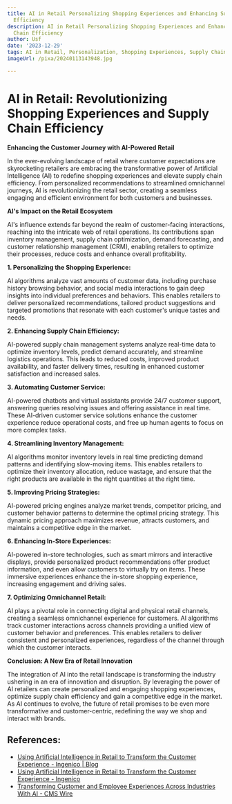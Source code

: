 ```yaml
---
title: AI in Retail Personalizing Shopping Experiences and Enhancing Supply Chain
  Efficiency
description: AI in Retail Personalizing Shopping Experiences and Enhancing Supply
  Chain Efficiency
author: Usf
date: '2023-12-29'
tags: AI in Retail, Personalization, Shopping Experiences, Supply Chain Efficiency
imageUrl: /pixa/20240113143948.jpg

---
```

# AI in Retail: Revolutionizing Shopping Experiences and  Supply Chain Efficiency

**Enhancing the Customer Journey with AI-Powered Retail**

In the ever-evolving landscape of retail where customer  expectations are skyrocketing retailers  are embracing the transformative power of Artificial Intelligence (AI) to redefine shopping experiences and elevate supply chain efficiency. From  personalized recommendations to streamlined omnichannel journeys, AI is revolutionizing the  retail sector, creating a seamless engaging and efficient environment for both customers and businesses.

**AI's Impact on the Retail Ecosystem**

AI's influence  extends  far beyond the  realm of customer-facing interactions, reaching into the intricate web of retail operations. Its contributions span inventory management, supply chain optimization, demand forecasting, and  customer relationship management  (CRM), enabling retailers  to optimize their processes,  reduce costs and enhance overall profitability.

**1. Personalizing the Shopping Experience:**

AI algorithms analyze vast amounts of customer data, including purchase history browsing behavior, and social media interactions to  gain deep insights into individual preferences  and behaviors.  This enables retailers to deliver personalized recommendations, tailored product suggestions and targeted promotions that resonate with each customer's  unique tastes and needs.

**2.  Enhancing Supply Chain Efficiency:**

AI-powered supply chain management systems analyze real-time data to optimize inventory  levels, predict demand accurately,  and streamline logistics  operations. This leads to reduced costs, improved  product availability, and faster delivery times, resulting  in enhanced customer satisfaction and increased sales.

**3. Automating Customer Service:**

AI-powered chatbots and  virtual assistants provide 24/7 customer support, answering  queries resolving issues and offering assistance in real time. These AI-driven customer service solutions enhance the customer  experience reduce operational costs, and  free up human agents to focus on more complex tasks.

**4. Streamlining Inventory Management:**

AI  algorithms  monitor inventory levels in real time predicting demand patterns and identifying slow-moving items. This  enables retailers to optimize their inventory allocation, reduce wastage, and ensure  that the right products are available in the  right quantities at the right time.

**5. Improving Pricing Strategies:**

AI-powered pricing engines analyze market trends, competitor pricing, and customer behavior patterns to determine the optimal pricing strategy. This dynamic pricing  approach  maximizes revenue, attracts customers, and maintains a competitive edge in the market.

**6.  Enhancing In-Store  Experiences:**

AI-powered in-store technologies, such as smart mirrors and interactive displays, provide personalized product recommendations offer product information, and even allow customers to  virtually try  on items. These immersive experiences enhance the  in-store shopping experience, increasing engagement and driving sales.

**7. Optimizing Omnichannel Retail:**

AI plays  a pivotal role in connecting digital and physical retail channels, creating a seamless omnichannel experience for customers. AI algorithms track customer interactions across channels providing a unified view of customer behavior and preferences. This enables  retailers to deliver consistent and personalized experiences, regardless  of the channel through which the customer interacts.

**Conclusion: A New  Era  of  Retail Innovation**

The integration of AI  into the retail landscape is transforming the industry ushering  in an  era of innovation and disruption. By leveraging the power of AI retailers can create personalized and engaging shopping experiences, optimize supply chain efficiency and gain a competitive edge in the market. As AI continues to evolve,  the future of retail promises to be even more transformative  and customer-centric, redefining the way  we shop and interact with brands.

## References:
- [Using Artificial Intelligence in Retail to Transform the Customer Experience - Ingenico | Blog](https://blog.ingenico.us/blog/using-artificial-intelligence-in-retail-to-transform-the-customer-experience)
- [Using Artificial Intelligence in Retail to Transform the Customer Experience - Ingenico](https://ingenico.com/it/node/848)
- [Transforming Customer and Employee Experiences Across Industries With AI - CMS Wire](https://www.cmswire.com/customer-experience/transforming-customer-and-employee-experiences-across-industries-with-ai/)
